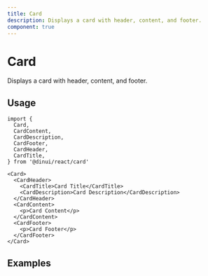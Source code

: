 ```yaml
---
title: Card
description: Displays a card with header, content, and footer.
component: true
---
```


# Card

Displays a card with header, content, and footer.


<Example path="ui/card-with-form" />

## Usage

```tsx
import {
  Card,
  CardContent,
  CardDescription,
  CardFooter,
  CardHeader,
  CardTitle,
} from '@dinui/react/card'
```

```tsx
<Card>
  <CardHeader>
    <CardTitle>Card Title</CardTitle>
    <CardDescription>Card Description</CardDescription>
  </CardHeader>
  <CardContent>
    <p>Card Content</p>
  </CardContent>
  <CardFooter>
    <p>Card Footer</p>
  </CardFooter>
</Card>
```

## Examples

<Example path="ui/card-demo" />
